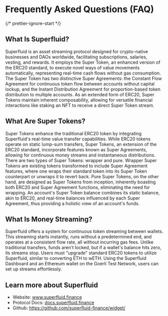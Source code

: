 # Frequently Asked Questions (FAQ)

{/* prettier-ignore-start */}

## What Is Superfluid?

Superfluid is an asset streaming protocol designed for crypto-native businesses and DAOs worldwide,
facilitating subscriptions, salaries, vesting, and rewards. It employs the Super Token, an enhanced version of the ERC20 standard,
to execute novel ways of value movements automatically, representing real-time cash flows without gas consumption. The Super Token has two distinctive Super Agreements:
the Constant Flow Agreement for continuous token flow between accounts without capital lockup, and the Instant Distribution Agreement for proportion-based token
distribution to multiple accounts. As an extended form of ERC20, Super Tokens maintain inherent composability, allowing for versatile financial interactions like staking
an NFT to receive a direct Super Token stream.

## What Are Super Tokens?

Super Tokens enhance the traditional ERC20 token by integrating Superfluid's
real-time value transfer capabilities. While ERC20 tokens operate on static lump-sum transfers,
Super Tokens, an extension of the ERC20 standard, incorporate features known as Super Agreements,
allowing for continuous money streams and instantaneous distributions. There are two types of Super Tokens:
wrapper and pure. Wrapper Super Tokens are existing tokens transformed to include Super Agreement features,
where one wraps their standard token into its Super Token counterpart or unwraps it to revert back.
Pure Super Tokens, on the other hand, are designed as Super Tokens from inception, inherently boasting both
ERC20 and Super Agreement functions, eliminating the need for wrapping. An account's Super Token balance combines its static balance,
akin to ERC20, and real-time balances influenced by each Super Agreement, thus providing a holistic view of an account's funds.

## What Is Money Streaming?

Superfluid offers a system for continuous token streaming between wallets. This streaming starts instantly, runs without a predetermined end,
and operates at a consistent flow rate, all without incurring gas fees. Unlike traditional transfers, funds aren't locked, but if a wallet's balance hits zero,
its streams stop. Users must "upgrade" standard ERC20 tokens to utilize Superfluid, similar to converting ETH to wETH. Using the Superfluid Dashboard and
an Ethereum wallet on the Goerli Test Network, users can set up streams effortlessly.

## Learn more about Superfluid

- Website: www.superfluid.finance
- Protocol Docs: [docs.superfluid.finance](https://docs.superfluid.finance)
- Github: https://github.com/superfluid-finance/widget/
